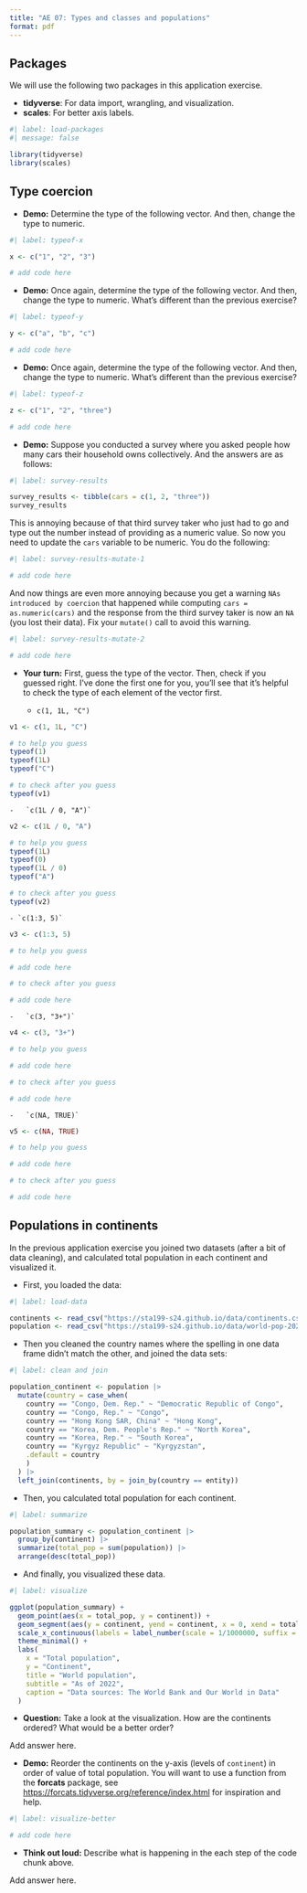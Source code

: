 ```yaml
---
title: "AE 07: Types and classes and populations"
format: pdf
---
```


## Packages

We will use the following two packages in this application exercise.

-   **tidyverse**: For data import, wrangling, and visualization.
-   **scales**: For better axis labels.

```r
#| label: load-packages
#| message: false

library(tidyverse)
library(scales)
```

## Type coercion

-   **Demo:** Determine the type of the following vector. And then, change the type to numeric.

```r
#| label: typeof-x

x <- c("1", "2", "3")

# add code here
```

-   **Demo:** Once again, determine the type of the following vector. And then, change the type to numeric. What's different than the previous exercise?

```r
#| label: typeof-y

y <- c("a", "b", "c")

# add code here
```

-   **Demo:** Once again, determine the type of the following vector. And then, change the type to numeric. What's different than the previous exercise?

```r
#| label: typeof-z

z <- c("1", "2", "three")

# add code here
```

-   **Demo:** Suppose you conducted a survey where you asked people how many cars their household owns collectively. And the answers are as follows:

```r
#| label: survey-results

survey_results <- tibble(cars = c(1, 2, "three"))
survey_results
```

This is annoying because of that third survey taker who just had to go and type out the number instead of providing as a numeric value.
So now you need to update the `cars` variable to be numeric.
You do the following:

```r
#| label: survey-results-mutate-1

# add code here
```

And now things are even more annoying because you get a warning `NAs introduced by coercion` that happened while computing `cars = as.numeric(cars)` and the response from the third survey taker is now an `NA` (you lost their data).
Fix your `mutate()` call to avoid this warning.

```r
#| label: survey-results-mutate-2

# add code here
```

-   **Your turn:** First, guess the type of the vector.
    Then, check if you guessed right.
    I've done the first one for you, you'll see that it's helpful to check the type of each element of the vector first.

    -   `c(1, 1L, "C")`

```r
v1 <- c(1, 1L, "C")

# to help you guess
typeof(1)
typeof(1L)
typeof("C")

# to check after you guess
typeof(v1)
```

```         
-   `c(1L / 0, "A")`
```

```r
v2 <- c(1L / 0, "A")

# to help you guess
typeof(1L)
typeof(0)
typeof(1L / 0)
typeof("A")

# to check after you guess
typeof(v2)
```

```         
- `c(1:3, 5)`
```

```r
v3 <- c(1:3, 5)

# to help you guess

# add code here

# to check after you guess

# add code here
```

```         
-   `c(3, "3+")`
```

```r
v4 <- c(3, "3+")

# to help you guess

# add code here

# to check after you guess

# add code here
```

```         
-   `c(NA, TRUE)`
```

```r
v5 <- c(NA, TRUE)

# to help you guess

# add code here

# to check after you guess

# add code here
```

## Populations in continents

In the previous application exercise you joined two datasets (after a bit of data cleaning), and calculated total population in each continent and visualized it.

-   First, you loaded the data:

```r
#| label: load-data

continents <- read_csv("https://sta199-s24.github.io/data/continents.csv")
population <- read_csv("https://sta199-s24.github.io/data/world-pop-2022.csv")
```

-   Then you cleaned the country names where the spelling in one data frame didn't match the other, and joined the data sets:

```r
#| label: clean and join

population_continent <- population |>
  mutate(country = case_when(
    country == "Congo, Dem. Rep." ~ "Democratic Republic of Congo",
    country == "Congo, Rep." ~ "Congo",
    country == "Hong Kong SAR, China" ~ "Hong Kong",
    country == "Korea, Dem. People's Rep." ~ "North Korea",
    country == "Korea, Rep." ~ "South Korea",
    country == "Kyrgyz Republic" ~ "Kyrgyzstan",
    .default = country
    )
  ) |>
  left_join(continents, by = join_by(country == entity))
```

-   Then, you calculated total population for each continent.

```r
#| label: summarize

population_summary <- population_continent |>
  group_by(continent) |>
  summarize(total_pop = sum(population)) |>
  arrange(desc(total_pop))
```

-   And finally, you visualized these data.

```r
#| label: visualize

ggplot(population_summary) +
  geom_point(aes(x = total_pop, y = continent)) +
  geom_segment(aes(y = continent, yend = continent, x = 0, xend = total_pop)) +
  scale_x_continuous(labels = label_number(scale = 1/1000000, suffix = " bil")) +
  theme_minimal() +
  labs(
    x = "Total population",
    y = "Continent",
    title = "World population",
    subtitle = "As of 2022",
    caption = "Data sources: The World Bank and Our World in Data"
  )
```

-   **Question:** Take a look at the visualization. How are the continents ordered? What would be a better order?

Add answer here.

-   **Demo:** Reorder the continents on the y-axis (levels of `continent`) in order of value of total population. You will want to use a function from the **forcats** package, see <https://forcats.tidyverse.org/reference/index.html> for inspiration and help.

```r
#| label: visualize-better

# add code here
```

-   **Think out loud:** Describe what is happening in the each step of the code chunk above.

Add answer here.
